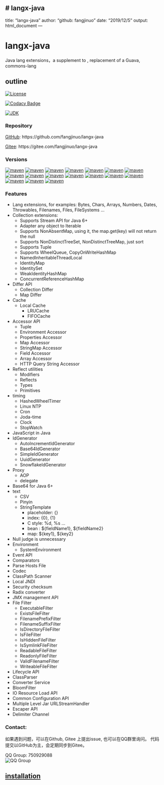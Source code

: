 # langx-java {#langx-java}
---
title: "langx-java"
author: "github: fangjinuo"
date: "2019/12/5"
output: html_document
---

# langx-java
Java lang extensions，a supplement to , replacement  of a Guava, commons-lang

## outline
[![License](https://img.shields.io/badge/license-MIT-green.svg)](https://github.com/fangjinuo/langx-java/blob/master/LICENSE)

[![Codacy Badge](https://api.codacy.com/project/badge/Grade/3d8c8c9680234698b04819059c9cd6c3)](https://www.codacy.com/manual/fs1194361820/langx-java?utm_source=github.com&amp;utm_medium=referral&amp;utm_content=fangjinuo/langx-java&amp;utm_campaign=Badge_Grade)

[![JDK](https://img.shields.io/badge/JDK-1.6+-green.svg)](https://www.oracle.com/technetwork/java/javase/downloads/index.html)

### Repository

[GitHub](https://github.com/fangjinuo/langx-java): https://github.com/fangjinuo/langx-java

[Gitee](https://gitee.com/fangjinuo/langx-java): https://gitee.com/fangjinuo/langx-java


### Versions
[![maven](https://img.shields.io/badge/maven-v1.2.4-green.svg)](https://search.maven.org/search?q=g:com.github.fangjinuo.langx%20AND%20v:1.2.4)
[![maven](https://img.shields.io/badge/maven-v1.2.3-green.svg)](https://search.maven.org/search?q=g:com.github.fangjinuo.langx%20AND%20v:1.2.3)
[![maven](https://img.shields.io/badge/maven-v1.2.2-green.svg)](https://search.maven.org/search?q=g:com.github.fangjinuo.langx%20AND%20v:1.2.2)
[![maven](https://img.shields.io/badge/maven-v1.2.1-green.svg)](https://search.maven.org/search?q=g:com.github.fangjinuo.langx%20AND%20v:1.2.1)
[![maven](https://img.shields.io/badge/maven-v1.2.0-green.svg)](https://search.maven.org/search?q=g:com.github.fangjinuo.langx%20AND%20v:1.2.0)
[![maven](https://img.shields.io/badge/maven-v1.1.0-green.svg)](https://search.maven.org/search?q=g:com.github.fangjinuo.langx%20AND%20v:1.1.0)
[![maven](https://img.shields.io/badge/maven-v1.0.0-green.svg)](https://search.maven.org/search?q=g:com.github.fangjinuo.langx%20AND%20v:1.0.0)
[![maven](https://img.shields.io/badge/maven-v0.1.0-green.svg)](https://search.maven.org/search?q=g:com.github.fangjinuo.langx%20AND%20v:0.1.0)
[![maven](https://img.shields.io/badge/maven-v0.0.9-green.svg)](https://search.maven.org/search?q=g:com.github.fangjinuo.langx%20AND%20v:0.0.9)
[![maven](https://img.shields.io/badge/maven-v0.0.8-green.svg)](https://search.maven.org/search?q=g:com.github.fangjinuo.langx%20AND%20v:0.0.8)
[![maven](https://img.shields.io/badge/maven-v0.0.7-green.svg)](https://search.maven.org/search?q=g:com.github.fangjinuo.langx%20AND%20v:0.0.7)
[![maven](https://img.shields.io/badge/maven-v0.0.6-green.svg)](https://search.maven.org/search?q=g:com.github.fangjinuo.langx%20AND%20v:0.0.6)
[![maven](https://img.shields.io/badge/maven-v0.0.5-green.svg)](https://search.maven.org/search?q=g:com.github.fangjinuo.langx%20AND%20v:0.0.5)
[![maven](https://img.shields.io/badge/maven-v0.0.4-green.svg)](https://search.maven.org/search?q=g:com.github.fangjinuo.langx%20AND%20v:0.0.4)
[![maven](https://img.shields.io/badge/maven-v0.0.3-green.svg)](https://search.maven.org/search?q=g:com.github.fangjinuo.langx%20AND%20v:0.0.3)
[![maven](https://img.shields.io/badge/maven-v0.0.2-green.svg)](https://search.maven.org/search?q=g:com.github.fangjinuo.langx%20AND%20v:0.0.2)
[![maven](https://img.shields.io/badge/maven-v0.0.1-green.svg)](https://search.maven.org/search?q=g:com.github.fangjinuo.langx%20AND%20v:0.0.1)



### Features
+ Lang extensions, for examples: Bytes, Chars, Arrays, Numbers, Dates, Throwables, Filenames, Files, FileSystems ...
+ Collection extensions:
    + Supports Stream API for Java 6+
    + Adapter any object to Iterable
    + Supports NonAbsentMap, using it, the map.get(key) will not return the null
    + Supports NonDistinctTreeSet, NonDistinctTreeMap, just sort 
    + Supports Tuple
    + Supports WheelQueue, CopyOnWriteHashMap
    + NamedInheritableThreadLocal
    + IdentityMap
    + IdentitySet
    + WeakIdentityHashMap
    + ConcurrentReferenceHashMap
+ Differ API
    + Collection Differ
    + Map Differ
+ Cache
    + Local Cache
      + LRUCache
      + FIFOCache
+ Accessor API
    + Tuple
    + Environment Accessor
    + Properties Accessor
    + Map Accessor
    + StringMap Accessor
    + Field Accessor
    + Array Accessor 
    + HTTP Query String Accessor
+ Reflect utilities
    + Modifiers
    + Reflects
    + Types
    + Primitives
+ timing
    + HashedWheelTimer
    + Linux NTP
    + Cron
    + Joda-time
    + Clock
    + StopWatch
+ JavaScript in Java
+ IdGenerator
    + AutoIncrementIdGenerator
    + Base64IdGenerator
    + SimpleIdGenerator
    + UuidGenerator
    + SnowflakeIdGenerator
+ Proxy
    + AOP
    + delegate
+ Base64 for Java 6+  
+ text
    + CSV
    + Pinyin
    + StringTemplate
      + placeholder: {}
      + index:       {0}, {1}
      + C style:     %d, %s ...
      + bean :      ${fieldName1}, ${fieldName2}
      + map:         ${key1}, ${key2}
+ Null judge is unnecessary
+ Environment
    + SystemEnvironment
+ Event API  
+ Comparators
+ Parse Hosts File
+ Codec
+ ClassPath Scanner
+ Local JNDI
+ Security checksum
+ Radix converter
+ JMX management API
+ File Filter
    + ExecutableFilter
    + ExistsFileFilter
    + FilenamePrefixFilter
    + FilenameSuffixFilter
    + IsDirectoryFileFilter
    + IsFileFilter
    + IsHiddenFileFilter
    + IsSymlinkFileFilter
    + ReadableFileFilter
    + ReadonlyFileFilter
    + ValidFilenameFilter
    + WriteableFileFilter
+ Lifecycle API
+ ClassParser
+ Converter Service
+ BloomFilter
+ IO Resource Load API
+ Common Configuration API
+ Multiple Level Jar URLStreamHandler
+ Escaper API
+ Delimiter Channel


### Contact:
如果遇到问题，可以在Github, Gitee 上提出issue, 也可以在QQ群里询问。
代码提交以GitHub为主，会定期同步到Gitee。

QQ Group: 750929088   
![QQ Group](https://github.com/fangjinuo/sqlhelper/blob/master/_images/qq_group.png)


## [installation](langx-java/installation.html) {#langx_java_installation}


